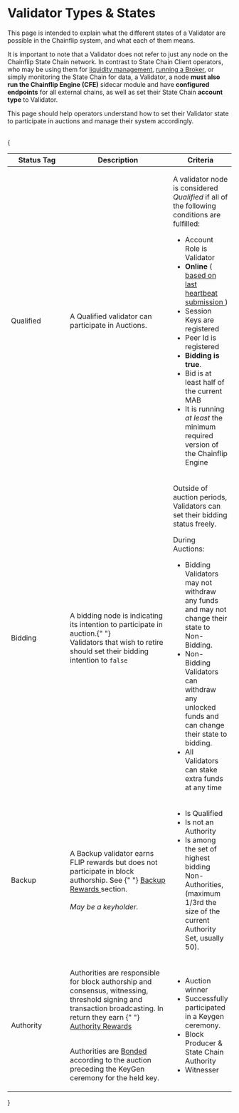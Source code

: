 # Validator Types & States

This page is intended to explain what the different states of a Validator are possible in the Chainflip system, and what each of them means.

It is important to note that a Validator does not refer to just any node on the Chainflip State Chain network. In contrast to State Chain Client operators, who may be using them for [liquidity management](../swaps-amm/just-in-time-amm-protocol.md), [running a Broker](../swaps-amm/deposit-channels-and-brokers#brokers), or simply monitoring the State Chain for data, a Validator, a node **must also run the Chainflip Engine (CFE)** sidecar module and have **configured endpoints** for all external chains, as well as set their State Chain **account type** to Validator.

This page should help operators understand how to set their Validator state to participate in auctions and manage their system accordingly.

<br />
{
  <table>
    <thead>
      <tr>
        <th width="144.33333333333331">Status Tag</th>
        <th width="282">Description</th>
        <th>Criteria</th>
      </tr>
    </thead>
    <tbody>
      <tr>
        <td>Qualified</td>
        <td>A Qualified validator can participate in Auctions.</td>
        <td>
          <p>
            A validator node is considered <em>Qualified</em> if all of the following
            conditions are fulfilled:
          </p>
          <ul>
            <li>Account Role is Validator</li>
            <li>
              <strong>Online</strong> (
              <a href="/concepts/validator-network/reputation-and-slashing#heartbeats--positive-reputation-">
                based on last heartbeat submission
              </a>)
            </li>
            <li>Session Keys are registered</li>
            <li>Peer Id is registered</li>
            <li>
              <strong>Bidding is true</strong>.
            </li>
            <li>Bid is at least half of the current MAB</li>
            <li>It is running <em>at least</em> the minimum required version of the Chainflip Engine</li>
          </ul>
        </td>
      </tr>
      <tr>
        <td>Bidding</td>
        <td>
          A bidding node is indicating its intention to participate in auction.{" "}
          <br /> Validators that wish to retire should set their bidding
          intention to <code>false</code>
        </td>
        <td>
          <p>
            Outside of auction periods, Validators can set their bidding status
            freely.
            <br />
          </p>
          <p>During Auctions:</p>
          <ul>
            <li>
              Bidding Validators may not withdraw any funds and may not change
              their state to Non-Bidding.
            </li>
            <li>
              Non-Bidding Validators can withdraw any unlocked funds and can
              change their state to bidding.
            </li>
            <li>All Validators can stake extra funds at any time</li>
          </ul>
        </td>
      </tr>
      <tr>
        <td>Backup</td>
        <td>
          A Backup validator earns FLIP rewards but does not participate in
          block authorship. See {" "}
          <a href="/concepts/validator-network/validator-auctions-bonds-and-rewards#backup-rewards">
            Backup Rewards 
          </a> section.<br />
          <br />
          <em>May be a keyholder.</em>
        </td>
        <td>
          <ul>
            <li>Is Qualified</li>
            <li>Is not an Authority</li>
            <li>
              Is among the set of highest bidding Non-Authorities, (maximum
              1/3rd the size of the current Authority Set, usually 50).
            </li>
          </ul>
        </td>
      </tr>
      <tr>
        <td>Authority </td>
        <td>
          <p>
            Authorities are responsible for block authorship and consensus,
            witnessing, threshold signing and transaction broadcasting. In
            return they earn {" "}
            <a href="/concepts/validator-network/validator-auctions-bonds-and-rewards#authority-rewards">
              Authority Rewards
            </a>
          </p>
          <p>
            <br />
            Authorities are <a href="/concepts/validator-network/validator-auctions-bonds-and-rewards#bonds">
              Bonded
            </a> according to the auction preceding the KeyGen ceremony for the held
            key.
          </p>
        </td>
        <td>
          <ul>
            <li>Auction winner</li>
            <li>Successfully participated in a Keygen ceremony.</li>
            <li>Block Producer &#x26; State Chain Authority</li>
            <li>Witnesser</li>
          </ul>
        </td>
      </tr>
    </tbody>
  </table>
}
